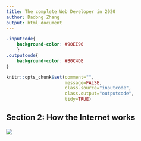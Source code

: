 ```yaml
---
title: The complete Web Developer in 2020 
author: Dadong Zhang
output: html_document
---
```

```css
.inputcode{
    background-color: #90EE90
    }
.outputcode{
    background-color: #B0C4DE
}
```

```r
knitr::opts_chunk$set(comment="",
                      message=FALSE,
                      class.source="inputcode",
                      class.output="outputcode", 
                      tidy=TRUE)

```

## Section 2: How the Internet works

![](./figs/s2_1.png)



